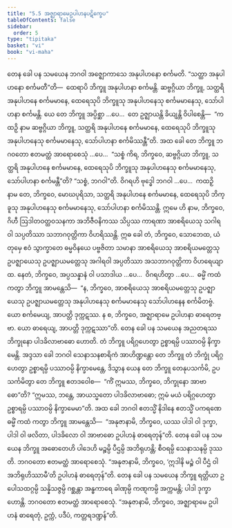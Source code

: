 ```yaml
---
title: "5.5 အဇ္ဈာရာမေဥပါဟနပဋိက္ခေပ"
tableOfContents: false
sidebar:
  order: 5
type: "tipitaka"
basket: "vi"
book: "vi-maha"
---
```



<DynamicBreadcrumb />

<Division number="248" book="vi-maha" e="ch" v="3" p="275">

<Paragraph number="1153" book="vi-maha">
တေန ခေါ ပန သမယေန ဘဂဝါ အဇ္ဈောကာသေ အနုပါဟနော စင်္ကမတိ. “သတ္ထာ အနုပါဟနော စင်္ကမတီ”တိ—  ထေရာပိ ဘိက္ခူ အနုပါဟနာ စင်္ကမန္တိ. ဆဗ္ဗဂ္ဂိယာ ဘိက္ခူ, သတ္ထရိ အနုပါဟနေ စင်္ကမမာနေ, ထေရေသုပိ ဘိက္ခူသု အနုပါဟနေသု စင်္ကမမာနေသု, သော်ပါဟနာ စင်္ကမန္တိ. ယေ တေ ဘိက္ခူ အပ္ပိစ္ဆာ …ပေ…  တေ ဥဇ္ဈာယန္တိ ခိယျန္တိ ဝိပါစေန္တိ—  “ကထဉှိ နာမ ဆဗ္ဗဂ္ဂိယာ ဘိက္ခူ, သတ္ထရိ အနုပါဟနေ စင်္ကမမာနေ, ထေရေသုပိ ဘိက္ခူသု အနုပါဟနေသု စင်္ကမမာနေသု, သော်ပါဟနာ စင်္ကမိဿန္တီ”တိ. အထ ခေါ တေ ဘိက္ခူ ဘဂဝတော ဧတမတ္ထံ အာရောစေသုံ …ပေ…  “သစ္စံ ကိရ, ဘိက္ခဝေ, ဆဗ္ဗဂ္ဂိယာ ဘိက္ခူ, သတ္ထရိ အနုပါဟနေ စင်္ကမမာနေ, ထေရေသုပိ ဘိက္ခူသု အနုပါဟနေသု စင်္ကမမာနေသု, သော်ပါဟနာ စင်္ကမန္တီ”တိ? “သစ္စံ, ဘဂဝါ”တိ. ဝိဂရဟိ ဗုဒ္ဓေါ ဘဂဝါ …ပေ…  ကထဉှိ နာမ တေ, ဘိက္ခဝေ, မောဃပုရိသာ, သတ္ထရိ အနုပါဟနေ စင်္ကမမာနေ, ထေရေသုပိ ဘိက္ခူသု အနုပါဟနေသု စင်္ကမမာနေသု, သော်ပါဟနာ စင်္ကမိဿန္တိ. ဣမေ ဟိ နာမ, ဘိက္ခဝေ, ဂိဟီ ဩဒါတဝတ္ထဝသနကာ အဘိဇီဝနိကဿ သိပ္ပဿ ကာရဏာ အာစရိယေသု သဂါရဝါ သပ္ပတိဿာ သဘာဂဝုတ္တိကာ ဝိဟရိဿန္တိ. ဣဓ ခေါ တံ, ဘိက္ခဝေ, သောဘေထ, ယံ တုမှေ ဧဝံ သွာက္ခာတေ ဓမ္မဝိနယေ ပဗ္ဗဇိတာ သမာနာ အာစရိယေသု အာစရိယမတ္တေသု ဥပဇ္ဈာယေသု ဥပဇ္ဈာယမတ္တေသု အဂါရဝါ အပ္ပတိဿာ အသဘာဂဝုတ္တိကာ ဝိဟရေယျာထ. နေတံ, ဘိက္ခဝေ, အပ္ပသန္နာနံ ဝါ ပသာဒါယ …ပေ…  ဝိဂရဟိတွာ …ပေ…  ဓမ္မိံ ကထံ ကတွာ ဘိက္ခူ အာမန္တေသိ—  “န, ဘိက္ခဝေ, အာစရိယေသု အာစရိယမတ္တေသု ဥပဇ္ဈာယေသု ဥပဇ္ဈာယမတ္တေသု အနုပါဟနေသု စင်္ကမမာနေသု သော်ပါဟနေန စင်္ကမိတဗ္ဗံ. ယော စင်္ကမေယျ, အာပတ္တိ ဒုက္ကဋဿ. န စ, ဘိက္ခဝေ, အဇ္ဈာရာမေ ဥပါဟနာ ဓာရေတဗ္ဗာ. ယော ဓာရေယျ, အာပတ္တိ ဒုက္ကဋဿာ”တိ.
</Paragraph>

</Division>
<Division number="249" book="vi-maha" e="ch" v="3" p="276">

<Paragraph number="1154" book="vi-maha">
တေန ခေါ ပန သမယေန အညတရဿ ဘိက္ခုနော ပါဒခိလာဗာဓော ဟောတိ. တံ ဘိက္ခူ ပရိဂ္ဂဟေတွာ ဥစ္စာရမ္ပိ ပဿာဝမ္ပိ နိက္ခာမေန္တိ. အဒ္ဒသာ ခေါ ဘဂဝါ သေနာသနစာရိကံ အာဟိဏ္ဍန္တော တေ ဘိက္ခူ တံ ဘိက္ခုံ ပရိဂ္ဂဟေတွာ ဥစ္စာရမ္ပိ ပဿာဝမ္ပိ နိက္ခာမေန္တေ, ဒိသွာန ယေန တေ ဘိက္ခူ တေနုပသင်္ကမိ, ဥပသင်္ကမိတွာ တေ ဘိက္ခူ ဧတဒဝေါစ—  “ကိံ ဣမဿ, ဘိက္ခဝေ, ဘိက္ခုနော အာဗာဓော”တိ? “ဣမဿ, ဘန္တေ, အာယသ္မတော ပါဒခိလာဗာဓော; ဣမံ မယံ ပရိဂ္ဂဟေတွာ ဥစ္စာရမ္ပိ ပဿာဝမ္ပိ နိက္ခာမေမာ”တိ. အထ ခေါ ဘဂဝါ ဧတသ္မိံ နိဒါနေ ဧတသ္မိံ ပကရဏေ ဓမ္မိံ ကထံ ကတွာ ဘိက္ခူ အာမန္တေသိ—  “အနုဇာနာမိ, ဘိက္ခဝေ, ယဿ ပါဒါ ဝါ ဒုက္ခာ, ပါဒါ ဝါ ဖလိတာ, ပါဒခိလော ဝါ အာဗာဓော ဥပါဟနံ ဓာရေတုန်”တိ.
</Paragraph>

<Paragraph number="1155" book="vi-maha">
တေန ခေါ ပန သမယေန ဘိက္ခူ အဓောတေဟိ ပါဒေဟိ မဉ္စမ္ပိ ပီဌမ္ပိ အဘိရုဟန္တိ; စီဝရမ္ပိ သေနာသနမ္ပိ ဒုဿတိ. ဘဂဝတော ဧတမတ္ထံ အာရောစေသုံ. “အနုဇာနာမိ, ဘိက္ခဝေ, ‘ဣဒါနိ မဉ္စံ ဝါ ပီဌံ ဝါ အဘိရုဟိဿာမီ’တိ ဥပါဟနံ ဓာရေတုန်”တိ.
</Paragraph>

<Paragraph number="1156" book="vi-maha">
တေန ခေါ ပန သမယေန ဘိက္ခူ ရတ္တိယာ ဥပေါသထဂ္ဂမ္ပိ သန္နိသဇ္ဇမ္ပိ ဂစ္ဆန္တာ အန္ဓကာရေ ခါဏုမ္ပိ ကဏ္ဋကမ္ပိ အက္ကမန္တိ; ပါဒါ ဒုက္ခာ ဟောန္တိ. ဘဂဝတော ဧတမတ္ထံ အာရောစေသုံ. “အနုဇာနာမိ, ဘိက္ခဝေ, အဇ္ဈာရာမေ ဥပါဟနံ ဓာရေတုံ, ဥက္ကံ, ပဒီပံ, ကတ္တရဒဏ္ဍန်”တိ.
</Paragraph>
</Division>